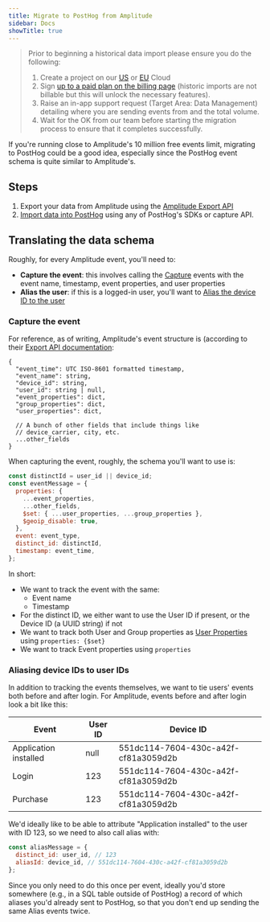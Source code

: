 ```yaml
---
title: Migrate to PostHog from Amplitude
sidebar: Docs
showTitle: true
---
```


> Prior to beginning a historical data import please ensure you do the following:
> 1. Create a project on our [US](https://us.posthog.com/signup) or [EU](https://eu.posthog.com/signup) Cloud
> 2. Sign [up to a paid plan on the billing page](https://us.posthog.com/organization/billing) (historic imports are not billable but this will unlock the necessary features).
> 3. Raise an in-app support request (Target Area: Data Management) detailing where you are sending events from and the total volume.
> 4. Wait for the OK from our team before starting the migration process to ensure that it completes successfully.

If you're running close to Amplitude's 10 million free events limit, migrating to PostHog could be a good idea, especially since the PostHog event schema is quite similar to Amplitude's.

## Steps

1. Export your data from Amplitude using the [Amplitude Export API](https://developers.amplitude.com/docs/export-api)
2. [Import data into PostHog](/docs/integrate/ingest-historic-data#importing-events) using any of PostHog's SDKs or capture API.

## Translating the data schema

Roughly, for every Amplitude event, you'll need to:

- **Capture the event**: this involves calling the [Capture](/docs/api/post-only-endpoints#capture) events with the event name, timestamp, event properties, and user properties
- **Alias the user**: if this is a logged-in user, you'll want to [Alias the device ID to the user](/docs/api/post-only-endpoints#alias)

### Capture the event

For reference, as of writing, Amplitude's event structure is (according to their [Export API documentation](https://developers.amplitude.com/docs/export-api):

```
{
  "event_time": UTC ISO-8601 formatted timestamp,
  "event_name": string,
  "device_id": string,
  "user_id": string | null,
  "event_properties": dict,
  "group_properties": dict,
  "user_properties": dict,
  
  // A bunch of other fields that include things like
  // device_carrier, city, etc.
  ...other_fields
}
```

When capturing the event, roughly, the schema you'll want to use is:

```js
const distinctId = user_id || device_id;
const eventMessage = {
  properties: {
    ...event_properties,
    ...other_fields,
    $set: { ...user_properties, ...group_properties },
    $geoip_disable: true,
  },
  event: event_type,
  distinct_id: distinctId,
  timestamp: event_time,
};
```

In short:

- We want to track the event with the same:
  - Event name
  - Timestamp
- For the distinct ID, we either want to use the User ID if present, or the Device ID (a UUID string) if not
- We want to track both User and Group properties as [User Properties](/docs/integrate/user-properties) using `properties: {$set}`
- We want to track Event properties using `properties`

### Aliasing device IDs to user IDs

In addition to tracking the events themselves, we want to tie users' events both before and after login. For Amplitude, events before and after login look a bit like this:

| Event | User ID | Device ID |
|-------|---------|-----------|
| Application installed | null | 551dc114-7604-430c-a42f-cf81a3059d2b |
| Login | 123 | 551dc114-7604-430c-a42f-cf81a3059d2b |
| Purchase | 123 | 551dc114-7604-430c-a42f-cf81a3059d2b |

We'd ideally like to be able to attribute "Application installed" to the user with ID 123, so we need to also call alias with:

```js
const aliasMessage = {
  distinct_id: user_id, // 123
  aliasId: device_id, // 551dc114-7604-430c-a42f-cf81a3059d2b
};
```

Since you only need to do this once per event, ideally you'd store somewhere (e.g., in a SQL table outside of PostHog) a record of which aliases you'd already sent to PostHog, so that you don't end up sending the same Alias events twice.
